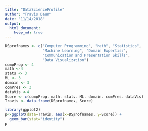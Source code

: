 ```yaml
---
title: "DataScienceProfile"
author: "Travis Daun"
date: "11/14/2018"
output:
  html_document:
    keep_md: true
---
```


```r
DSprofnames <- c("Computer Programming", "Math", "Statistics", 
                 "Machine Learning", "Domain Expertise", 
                 "Communication and Presentation Skills",
                 "Data Visualization")
compProg <- 4
math <-4
stats <- 3
ML <- 3
domain <- 3
comPres <- 3
dataVis <-4
Score <- c(compProg, math, stats, ML, domain, comPres, dataVis)
Travis <- data.frame(DSprofnames, Score)

library(ggplot2)
p<-ggplot(data=Travis, aes(x=DSprofnames, y=Score)) +
  geom_bar(stat="identity")
p
```